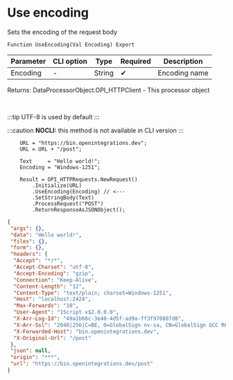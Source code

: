 ﻿---
sidebar_position: 1
description: Use encoding  and other functions to work with HTTP-client in the Open Integration Package, a free open-source integration library for 1C:Enterprise 8, OneScript and CLI
keywords: [1C, 1С, 1С:Enterprise, 1С:Enterprise 8.3, API, Integration, Services, Exchange, OneScript, CLI, HTTP-client]
---


# Use encoding 
 Sets the encoding of the request body



`Function UseEncoding(Val Encoding) Export`

  | Parameter | CLI option | Type | Required | Description |
  |-|-|-|-|-|
  | Encoding | - | String | &#x2714; | Encoding name |

  
  Returns:  DataProcessorObject.OPI_HTTPClient - This processor object

<br/>

:::tip
UTF-8 is used by default
:::

:::caution
**NOCLI:** this method is not available in CLI version
:::
<br/>


```bsl title="1C:Enterprise/OneScript code example"
    URL = "https://bin.openintegrations.dev";
    URL = URL + "/post";

    Text     = "Hello world!";
    Encoding = "Windows-1251";

    Result = OPI_HTTPRequests.NewRequest()
        .Initialize(URL)
        .UseEncoding(Encoding) // <---
        .SetStringBody(Text)
        .ProcessRequest("POST")
        .ReturnResponseAsJSONObject();
```
 



```json title="Result"
{
 "args": {},
 "data": "Hello world!",
 "files": {},
 "form": {},
 "headers": {
  "Accept": "*/*",
  "Accept-Charset": "utf-8",
  "Accept-Encoding": "gzip",
  "Connection": "Keep-Alive",
  "Content-Length": "12",
  "Content-Type": "text/plain; charset=Windows-1251",
  "Host": "localhost:2424",
  "Max-Forwards": "10",
  "User-Agent": "1Script v$2.0.0.0",
  "X-Arr-Log-Id": "49a1b66c-3e40-4d5f-ad9a-ff3f970807d8",
  "X-Arr-Ssl": "2048|256|C=BE, O=GlobalSign nv-sa, CN=GlobalSign GCC R6 AlphaSSL CA 2025|CN=*.openintegrations.dev",
  "X-Forwarded-Host": "bin.openintegrations.dev",
  "X-Original-Url": "/post"
 },
 "json": null,
 "origin": "***",
 "url": "https://bin.openintegrations.dev/post"
}
```
